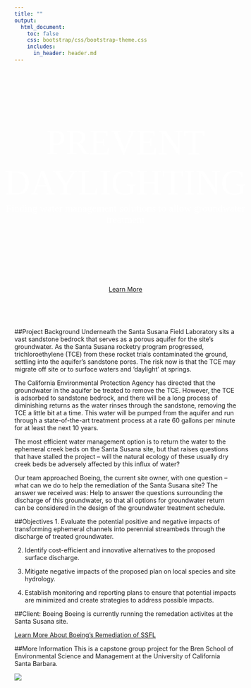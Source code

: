 ```yaml
---
title: ""
output:
  html_document:
    toc: false
    css: bootstrap/css/bootstrap-theme.css
    includes:
      in_header: header.md
--- 
```


<div style="width: 100%; height: 475px; color: #FFF; display:flex; justify-content:center; align-items:center; text-align: center;">

<span style="font-family: Oswald, bold; font-size: 80px;">PREVENT DAYLIGHTING</span>
<br />
<span style="font-family: Courgette; font-size: 23px;">Finding water management solutions to allow groundwater treatment</span>

</div>
<div style="text-align: center">
<a href="#project-background" class="btn btn-primary btn-lg"><span class="glyphicon glyphicon-star" aria-hidden="true"></span> Learn More</a>
</div>
<br />
<br />
<br />

##Project Background
Underneath the Santa Susana Field Laboratory sits a vast sandstone bedrock that serves as a porous aquifer for the site's groundwater. As the Santa Susana rocketry program progressed, trichloroethylene (TCE) from these rocket trials contaminated the ground, settling into the aquifer's sandstone pores. The risk now is that the TCE may migrate off site or to surface waters and 'daylight' at springs. 

The California Environmental Protection Agency has directed that the groundwater in the aquifer be treated to remove the TCE. However, the TCE is adsorbed to sandstone bedrock, and there will be a long process of diminishing returns as the water rinses through the sandstone, removing the TCE a little bit at a time. This water will be pumped from the aquifer and run through a state-of-the-art treatment process at a rate 60 gallons per minute for at least the next 10 years. 

The most efficient water management option is to return the water to the ephemeral creek beds on the Santa Susana site, but that raises questions that have stalled the project -- will the natural ecology of these usually dry creek beds be adversely affected by this influx of water? 

Our team approached Boeing, the current site owner, with one question -- what can we do to help the remediation of the Santa Susana site? The answer we received was: Help to answer the questions surrounding the discharge of this groundwater, so that all options for groundwater return can be considered in the design of the groundwater treatment schedule.

##Objectives
1. Evaluate the potential positive and negative impacts of transforming ephemeral channels into perennial streambeds through the discharge of treated groundwater.

2. Identify cost-efficient and innovative alternatives to the proposed surface discharge.

3. Mitigate negative impacts of the proposed plan on local species and site hydrology.

4. Establish monitoring and reporting plans to ensure that potential impacts are minimized and create strategies to address possible impacts.

##Client: Boeing
Boeing is currently running the remedation activites at the Santa Susana site.

<a href="http://www.boeing.com/principles/environment/santa-susana/index.page" class="btn btn-primary btn-md"><span class="glyphicon glyphicon-star" aria-hidden="true"></span> Learn More About Boeing's Remediation of SSFL</a>

##More Information
This is a capstone group project for the Bren School of Environmental Science and Management at the University of California Santa Barbara.

<div style="width:500px">
[![](images/brenlogo.png)](http://www.esm.ucsb.edu/)
</div>


